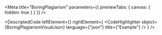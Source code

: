 
<Meta title="BoringPlagiarism" parameters={{ previewTabs: { canvas: { hidden: true } } }} />

<DescriptedCode
  leftElement={<BoringPlagiarismDesc />}
  rightElement={
    <CodeHighlighter
      object={BoringPlagiarismVisualJson}
      language={"json"}
      title={"Example"}
    />
  }
/>
